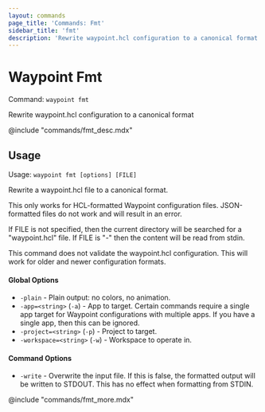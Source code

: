 ```yaml
---
layout: commands
page_title: 'Commands: Fmt'
sidebar_title: 'fmt'
description: 'Rewrite waypoint.hcl configuration to a canonical format'
---
```


# Waypoint Fmt

Command: `waypoint fmt`

Rewrite waypoint.hcl configuration to a canonical format

@include "commands/fmt_desc.mdx"

## Usage

Usage: `waypoint fmt [options] [FILE]`

Rewrite a waypoint.hcl file to a canonical format.

This only works for HCL-formatted Waypoint configuration files. JSON-formatted
files do not work and will result in an error.

If FILE is not specified, then the current directory will be searched
for a "waypoint.hcl" file. If FILE is "-" then the content will be read
from stdin.

This command does not validate the waypoint.hcl configuration. This will
work for older and newer configuration formats.

#### Global Options

- `-plain` - Plain output: no colors, no animation.
- `-app=<string>` (`-a`) - App to target. Certain commands require a single app target for Waypoint configurations with multiple apps. If you have a single app, then this can be ignored.
- `-project=<string>` (`-p`) - Project to target.
- `-workspace=<string>` (`-w`) - Workspace to operate in.

#### Command Options

- `-write` - Overwrite the input file. If this is false, the formatted output will be written to STDOUT. This has no effect when formatting from STDIN.

@include "commands/fmt_more.mdx"
